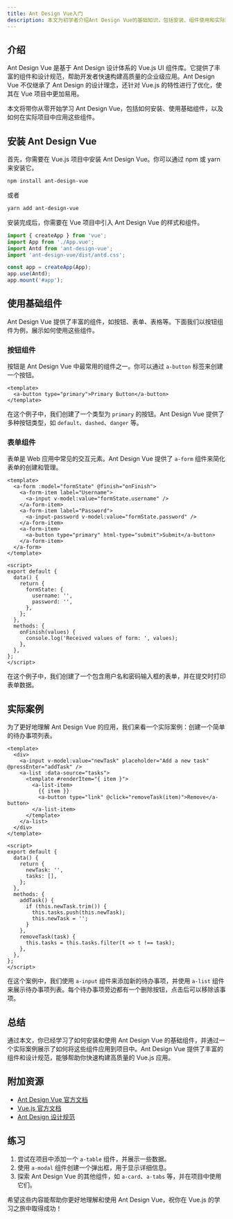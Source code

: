 ```yaml
---
title: Ant Design Vue入门
description: 本文为初学者介绍Ant Design Vue的基础知识，包括安装、组件使用和实际案例，帮助你快速上手Vue.js生态系统中的UI框架。
---
```


## 介绍

Ant Design Vue 是基于 Ant Design 设计体系的 Vue.js UI 组件库。它提供了丰富的组件和设计规范，帮助开发者快速构建高质量的企业级应用。Ant Design Vue 不仅继承了 Ant Design 的设计理念，还针对 Vue.js 的特性进行了优化，使其在 Vue 项目中更加易用。

本文将带你从零开始学习 Ant Design Vue，包括如何安装、使用基础组件，以及如何在实际项目中应用这些组件。

## 安装 Ant Design Vue

首先，你需要在 Vue.js 项目中安装 Ant Design Vue。你可以通过 npm 或 yarn 来安装它。

```bash
npm install ant-design-vue
```

或者

```bash
yarn add ant-design-vue
```

安装完成后，你需要在 Vue 项目中引入 Ant Design Vue 的样式和组件。

```javascript
import { createApp } from 'vue';
import App from './App.vue';
import Antd from 'ant-design-vue';
import 'ant-design-vue/dist/antd.css';

const app = createApp(App);
app.use(Antd);
app.mount('#app');
```

## 使用基础组件

Ant Design Vue 提供了丰富的组件，如按钮、表单、表格等。下面我们以按钮组件为例，展示如何使用这些组件。

### 按钮组件

按钮是 Ant Design Vue 中最常用的组件之一。你可以通过 `a-button` 标签来创建一个按钮。

```vue
<template>
  <a-button type="primary">Primary Button</a-button>
</template>
```

在这个例子中，我们创建了一个类型为 `primary` 的按钮。Ant Design Vue 提供了多种按钮类型，如 `default`、`dashed`、`danger` 等。

### 表单组件

表单是 Web 应用中常见的交互元素。Ant Design Vue 提供了 `a-form` 组件来简化表单的创建和管理。

```vue
<template>
  <a-form :model="formState" @finish="onFinish">
    <a-form-item label="Username">
      <a-input v-model:value="formState.username" />
    </a-form-item>
    <a-form-item label="Password">
      <a-input-password v-model:value="formState.password" />
    </a-form-item>
    <a-form-item>
      <a-button type="primary" html-type="submit">Submit</a-button>
    </a-form-item>
  </a-form>
</template>

<script>
export default {
  data() {
    return {
      formState: {
        username: '',
        password: '',
      },
    };
  },
  methods: {
    onFinish(values) {
      console.log('Received values of form: ', values);
    },
  },
};
</script>
```

在这个例子中，我们创建了一个包含用户名和密码输入框的表单，并在提交时打印表单数据。

## 实际案例

为了更好地理解 Ant Design Vue 的应用，我们来看一个实际案例：创建一个简单的待办事项列表。

```vue
<template>
  <div>
    <a-input v-model:value="newTask" placeholder="Add a new task" @pressEnter="addTask" />
    <a-list :data-source="tasks">
      <template #renderItem="{ item }">
        <a-list-item>
          {{ item }}
          <a-button type="link" @click="removeTask(item)">Remove</a-button>
        </a-list-item>
      </template>
    </a-list>
  </div>
</template>

<script>
export default {
  data() {
    return {
      newTask: '',
      tasks: [],
    };
  },
  methods: {
    addTask() {
      if (this.newTask.trim()) {
        this.tasks.push(this.newTask);
        this.newTask = '';
      }
    },
    removeTask(task) {
      this.tasks = this.tasks.filter(t => t !== task);
    },
  },
};
</script>
```

在这个案例中，我们使用 `a-input` 组件来添加新的待办事项，并使用 `a-list` 组件来展示待办事项列表。每个待办事项旁边都有一个删除按钮，点击后可以移除该事项。

## 总结

通过本文，你已经学习了如何安装和使用 Ant Design Vue 的基础组件，并通过一个实际案例展示了如何将这些组件应用到项目中。Ant Design Vue 提供了丰富的组件和设计规范，能够帮助你快速构建高质量的 Vue.js 应用。

## 附加资源

- [Ant Design Vue 官方文档](https://www.antdv.com/docs/vue/introduce-cn/)
- [Vue.js 官方文档](https://vuejs.org/)
- [Ant Design 设计规范](https://ant.design/docs/spec/introduce-cn)

## 练习

1. 尝试在项目中添加一个 `a-table` 组件，并展示一些数据。
2. 使用 `a-modal` 组件创建一个弹出框，用于显示详细信息。
3. 探索 Ant Design Vue 的其他组件，如 `a-card`、`a-tabs` 等，并在项目中使用它们。

希望这些内容能帮助你更好地理解和使用 Ant Design Vue，祝你在 Vue.js 的学习之旅中取得成功！